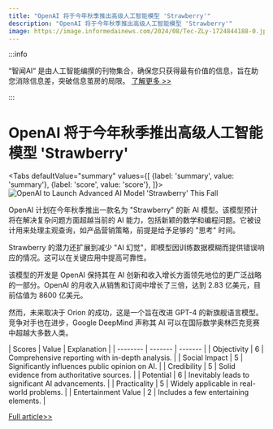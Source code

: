 ```yaml
---
title: "OpenAI 将于今年秋季推出高级人工智能模型 'Strawberry'"
description: "OpenAI 将于今年秋季推出高级人工智能模型 'Strawberry'"
image: https://image.informedainews.com/2024/08/Tec-ZLy-1724844188-0.jpg
---
```



:::info

“智闻AI“ 是由人工智能编撰的刊物集合，确保您只获得最有价值的信息，旨在助您消除信息差，突破信息茧房的局限。  [了解更多 >>](/)

:::

# OpenAI 将于今年秋季推出高级人工智能模型 'Strawberry'


<Tabs
	defaultValue="summary"
	values={[
	{label: 'summary', value: 'summary'},
	{label: 'score', value: 'score'},
]}>
<TabItem value="summary">
<img
  src="https://image.informedainews.com/2024/08/Tec-ZLy-1724844188-0.jpg"
  alt="OpenAI to Launch Advanced AI Model 'Strawberry' This Fall"
/>



OpenAI 计划在今年秋季推出一款名为 "Strawberry" 的新 AI 模型。该模型预计将在解决复杂问题方面超越当前的 AI 能力，包括新颖的数学和编程问题。它被设计用来处理主观查询，如产品营销策略，前提是给予足够的 "思考" 时间。

Strawberry 的潜力还扩展到减少 "AI 幻觉"，即模型因训练数据模糊而提供错误响应的情况。这可以在关键应用中提高可靠性。

该模型的开发是 OpenAI 保持其在 AI 创新和收入增长方面领先地位的更广泛战略的一部分。OpenAI 的月收入从销售和订阅中增长了三倍，达到 2.83 亿美元，目前估值为 8600 亿美元。

然而，未来取决于 Orion 的成功，这是一个旨在改进 GPT-4 的新旗舰语言模型。竞争对手也在进步，Google DeepMind 声称其 AI 可以在国际数学奥林匹克竞赛中超越大多数人类。


</TabItem>
<TabItem value="score">
	| Scores     | Value   | Explanation |
	| -------- | ------- | ------- |
	| Objectivity  | 6    | Comprehensive reporting with in-depth analysis.    |
	| Social Impact | 5     | Significantly influences public opinion on AI.    |
	| Credibility    | 5    | Solid evidence from authoritative sources.    |
	| Potential    | 6    | Inevitably leads to significant AI advancements.    |
	| Practicality    | 5    | Widely applicable in real-world problems.    |
	| Entertainment Value    | 2    | Includes a few entertaining elements.    |
</TabItem>
</Tabs>

[Full article>>](https://www.36kr.com/p/2924935688493961)

